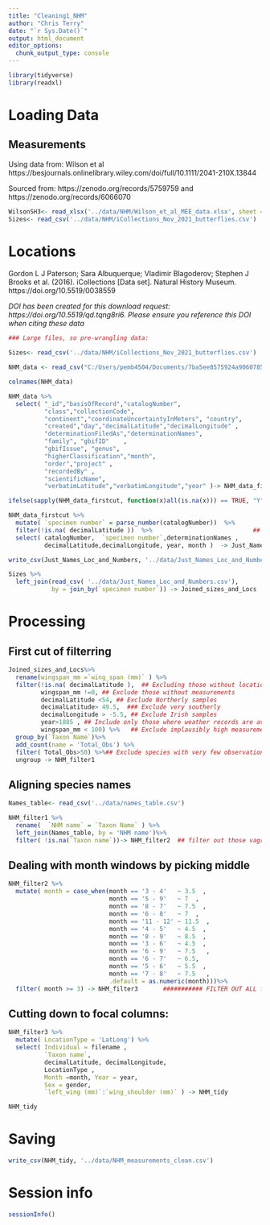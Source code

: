 ```yaml
---
title: "Cleaning1_NHM"
author: "Chris Terry"
date: "`r Sys.Date()`"
output: html_document
editor_options: 
  chunk_output_type: console
---
```


```r
library(tidyverse)
library(readxl)
```

# Loading Data

## Measurements 

Using data from: Wilson et al https://besjournals.onlinelibrary.wiley.com/doi/full/10.1111/2041-210X.13844

Sourced from: 
https://zenodo.org/records/5759759
and
https://zenodo.org/records/6066070

```r
WilsonSH3<- read_xlsx('../data/NHM/Wilson_et_al_MEE_data.xlsx', sheet = 3)
Sizes<- read_csv('../data/NHM/iCollections_Nov_2021_butterflies.csv')
```

# Locations

Gordon L J Paterson; Sara Albuquerque; Vladimir Blagoderov; Stephen J Brooks et al. (2016). iCollections [Data set]. Natural History Museum. https://doi.org/10.5519/0038559

*DOI has been created for this download request: https://doi.org/10.5519/qd.tqng8ri6. Please ensure you reference this DOI when citing these data*

```r
### Large files, so pre-wrangling data: 

Sizes<- read_csv('../data/NHM/iCollections_Nov_2021_butterflies.csv')

NHM_data <- read_csv("C:/Users/pemb4504/Documents/7ba5ee8575924a906078531b9212aec880045725/resource.csv")

colnames(NHM_data)

NHM_data %>%
  select( "_id","basisOfRecord","catalogNumber",
          "class","collectionCode",
          "continent","coordinateUncertaintyInMeters", "country",                 
          "created","day","decimalLatitude","decimalLongitude" ,            
          "determinationFiledAs","determinationNames",  
          "family", "gbifID"    ,                   
          "gbifIssue", "genus",
          "higherClassification","month",      
          "order","project" ,                     
          "recordedBy" ,                 
          "scientificName",               
          "verbatimLatitude","verbatimLongitude","year" )-> NHM_data_firstcut  

ifelse(sapply(NHM_data_firstcut, function(x)all(is.na(x))) == TRUE, "Y","N")

NHM_data_firstcut %>%
  mutate( `specimen number` = parse_number(catalogNumber))  %>%
  filter(!is.na( decimalLatitude ))  %>%                            ## Excluding those without locations 
  select( catalogNumber,  `specimen number`,determinationNames ,
          decimalLatitude,decimalLongitude, year, month )  -> Just_Names_Loc_and_Numbers

write_csv(Just_Names_Loc_and_Numbers, '../data/Just_Names_Loc_and_Numbers.csv')
```

```r
Sizes %>% 
  left_join(read_csv( '../data/Just_Names_Loc_and_Numbers.csv'), 
            by = join_by(`specimen number`)) -> Joined_sizes_and_Locs

```

# Processing

## First cut of filterring

```r
Joined_sizes_and_Locs%>%
  rename(wingspan_mm =`wing_span (mm)` ) %>%
  filter(!is.na( decimalLatitude ),  ## Excluding those without locations 
         wingspan_mm !=0, ## Exclude those without measurements  
         decimalLatitude <54, ## Exclude Northerly samples
         decimalLatitude> 49.5,  ### Exclude very southerly
         decimalLongitude > -5.5, ## Exclude Irish samples 
         year>1885 , ## Include only those where weather records are available
         wingspan_mm < 100) %>%   ## Exclude implausibly high measurements 
  group_by(`Taxon Name`)%>%
  add_count(name = 'Total_Obs') %>%
  filter( Total_Obs>50) %>%## Exclude species with very few observations
  ungroup -> NHM_filter1

```

## Aligning species names

```r
Names_table<- read_csv('../data/names_table.csv')

NHM_filter1 %>%
  rename(  `NHM name` = `Taxon Name` ) %>%
  left_join(Names_table, by = 'NHM name')%>%
  filter( !is.na(`Taxon name`))-> NHM_filter2  ## filter out those vagrants etc that are not in the name table because they are not going to be anaylsed

```

## Dealing with month windows by picking middle

```r
NHM_filter2 %>%
  mutate( month = case_when(month == '3 - 4'   ~ 3.5  ,
                            month == '5 - 9'   ~ 7  ,
                            month == '8 - 7'   ~ 7.5  ,
                            month == '6 - 8'   ~ 7  ,
                            month == '11 - 12' ~ 11.5  ,
                            month == '4 - 5'   ~ 4.5  ,
                            month == '8 - 9'   ~ 8.5  ,
                            month == '3 - 6'   ~ 4.5  ,
                            month == '6 - 9'   ~ 7.5   ,
                            month == '6 - 7'   ~ 6.5,
                            month == '5 - 6'   ~ 5.5  ,
                            month == '7 - 8'   ~ 7.5   , 
                            .default = as.numeric(month)))%>%
  filter( month >= 3) -> NHM_filter3       ########### FILTER OUT ALL from Jan and Feb


```

## Cutting down to focal columns:

```r
NHM_filter3 %>%
  mutate( LocationType = 'LatLong') %>%
  select( Individual = filename ,
          `Taxon name`,
          decimalLatitude, decimalLongitude, 
          LocationType ,
          Month =month, Year = year,
          Sex = gender,
          `left_wing (mm)`:`wing_shoulder (mm)` ) -> NHM_tidy

NHM_tidy
```

# Saving

```r
write_csv(NHM_tidy, '../data/NHM_measurements_clean.csv')
```

# Session info

```r
sessionInfo()
```
